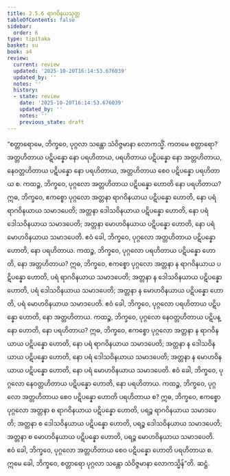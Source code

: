 ```yaml
---
title: 2.5.6 ရာဂဝိနယသုတ္တ
tableOfContents: false
sidebar:
  order: 6
type: tipitaka
basket: su
book: a4
review:
  current: review
  updated: '2025-10-20T16:14:53.676039'
  updated_by: ''
  notes: ''
  history:
  - state: review
    date: '2025-10-20T16:14:53.676039'
    updated_by: ''
    notes: ''
    previous_state: draft
---
```



<DynamicBreadcrumb />


<ReviewStatus review={frontmatter.review} showDetails={true} />

<HypothesisAnnotation frontmatter={frontmatter} />

<Division number="96" book="a4" e="ch" v="15" p="408">

<Paragraph number="643" book="a4">
“စတ္တာရောမေ, ဘိက္ခဝေ, ပုဂ္ဂလာ သန္တော သံဝိဇ္ဇမာနာ လောကသ္မိံ. ကတမေ စတ္တာရော? အတ္တဟိတာယ ပဋိပန္နော နော ပရဟိတာယ, ပရဟိတာယ ပဋိပန္နော နော အတ္တဟိတာယ, နေဝတ္တဟိတာယ ပဋိပန္နော နော ပရဟိတာယ, အတ္တဟိတာယ စေဝ ပဋိပန္နော ပရဟိတာယ စ.
</Paragraph>

<Paragraph number="644" book="a4">
ကထဉ္စ, ဘိက္ခဝေ, ပုဂ္ဂလော အတ္တဟိတာယ ပဋိပန္နော ဟောတိ နော ပရဟိတာယ? ဣဓ, ဘိက္ခဝေ, ဧကစ္စော ပုဂ္ဂလော အတ္တနာ ရာဂဝိနယာယ ပဋိပန္နော ဟောတိ, နော ပရံ ရာဂဝိနယာယ သမာဒပေတိ; အတ္တနာ ဒေါသဝိနယာယ ပဋိပန္နော ဟောတိ, နော ပရံ ဒေါသဝိနယာယ သမာဒပေတိ; အတ္တနာ မောဟဝိနယာယ ပဋိပန္နော ဟောတိ, နော ပရံ မောဟဝိနယာယ သမာဒပေတိ. ဧဝံ ခေါ, ဘိက္ခဝေ, ပုဂ္ဂလော အတ္တဟိတာယ ပဋိပန္နော ဟောတိ, နော ပရဟိတာယ.
</Paragraph>

<Paragraph number="645" book="a4">
ကထဉ္စ, ဘိက္ခဝေ, ပုဂ္ဂလော ပရဟိတာယ ပဋိပန္နော ဟောတိ, နော အတ္တဟိတာယ? ဣဓ, ဘိက္ခဝေ, ဧကစ္စော ပုဂ္ဂလော အတ္တနာ န ရာဂဝိနယာယ ပဋိပန္နော ဟောတိ, ပရံ ရာဂဝိနယာယ သမာဒပေတိ; အတ္တနာ န ဒေါသဝိနယာယ ပဋိပန္နော ဟောတိ, ပရံ ဒေါသဝိနယာယ သမာဒပေတိ; အတ္တနာ န မောဟဝိနယာယ ပဋိပန္နော ဟောတိ, ပရံ မောဟဝိနယာယ သမာဒပေတိ. ဧဝံ ခေါ, ဘိက္ခဝေ, ပုဂ္ဂလော ပရဟိတာယ ပဋိပန္နော ဟောတိ, နော အတ္တဟိတာယ.
</Paragraph>

<Paragraph number="646" book="a4">
ကထဉ္စ, ဘိက္ခဝေ, ပုဂ္ဂလော နေဝတ္တဟိတာယ ပဋိပန္နော ဟောတိ, နော ပရဟိတာယ? ဣဓ, ဘိက္ခဝေ, ဧကစ္စော ပုဂ္ဂလော အတ္တနာ န ရာဂဝိနယာယ ပဋိပန္နော ဟောတိ, နော ပရံ ရာဂဝိနယာယ သမာဒပေတိ; အတ္တနာ န ဒေါသဝိနယာယ ပဋိပန္နော ဟောတိ, နော ပရံ ဒေါသဝိနယာယ သမာဒပေတိ; အတ္တနာ န မောဟဝိနယာယ ပဋိပန္နော ဟောတိ, နော ပရံ မောဟဝိနယာယ သမာဒပေတိ. ဧဝံ ခေါ, ဘိက္ခဝေ, ပုဂ္ဂလော နေဝတ္တဟိတာယ ပဋိပန္နော ဟောတိ, နော ပရဟိတာယ.
</Paragraph>

<Paragraph number="647" book="a4">
ကထဉ္စ, ဘိက္ခဝေ, ပုဂ္ဂလော အတ္တဟိတာယ စေဝ ပဋိပန္နော ဟောတိ ပရဟိတာယ စ? ဣဓ, ဘိက္ခဝေ, ဧကစ္စော ပုဂ္ဂလော အတ္တနာ စ ရာဂဝိနယာယ ပဋိပန္နော ဟောတိ, ပရဉ္စ ရာဂဝိနယာယ သမာဒပေတိ; အတ္တနာ စ ဒေါသဝိနယာယ ပဋိပန္နော ဟောတိ, ပရဉ္စ ဒေါသဝိနယာယ သမာဒပေတိ; အတ္တနာ စ မောဟဝိနယာယ ပဋိပန္နော ဟောတိ, ပရဉ္စ မောဟဝိနယာယ သမာဒပေတိ. ဧဝံ ခေါ, ဘိက္ခဝေ, ပုဂ္ဂလော အတ္တဟိတာယ စေဝ ပဋိပန္နော ဟောတိ ပရဟိတာယ စ. ဣမေ ခေါ, ဘိက္ခဝေ, စတ္တာရော ပုဂ္ဂလာ သန္တော သံဝိဇ္ဇမာနာ လောကသ္မိန်”တိ.

</Paragraph>
</Division>

<Paragraph number="648" type="center" book="a4">
ဆဋ္ဌံ.
</Paragraph>